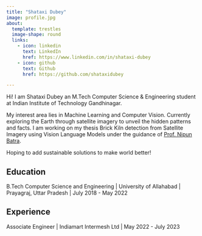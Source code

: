 ```yaml
---
title: "Shataxi Dubey"
image: profile.jpg
about:
  template: trestles
  image-shape: round
  links:
    - icon: linkedin
      text: LinkedIn
      href: https://www.linkedin.com/in/shataxi-dubey
    - icon: github
      text: Github
      href: https://github.com/shataxidubey

---
```


Hi! I am Shataxi Dubey an M.Tech Computer Science & Engineering student at Indian Institute of Technology Gandhinagar.

My interest area lies in Machine Learning and Computer Vision. 
Currently exploring the Earth through satellite imagery to unveil the hidden patterns and facts.
I am working on my thesis Brick Kiln detection from Satellite Imagery using Vision Language Models under the guidance of [Prof. Nipun Batra](https://nipunbatra.github.io). 

Hoping to add sustainable solutions to make world better!

## Education

B.Tech Computer Science and Engineering |
University of Allahabad | Prayagraj, Uttar Pradesh |
 July 2018 - May 2022


## Experience

Associate Engineer | 
Indiamart Intermesh Ltd | May 2022 - July 2023

